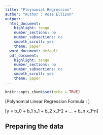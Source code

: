 ```yaml
---
title: "Ploynomial Regression"
author: "Author : Rose Ellison"
output:
  html_document:
    highlight: tango
    number_sections: no
    number_subsections: no
    smooth_scroll: yes
    theme: paper
  word_document: default
  pdf_document:
    highlight: tango
    number_sections: no
    number_subsections: no
    smooth_scroll: yes
    theme: paper
---
```


```r
knitr::opts_chunk$set(echo = TRUE)
```

\[Polynomial Linear Regression Formula : \]

\[y = b_0 + b_1  x_1 +  b_2  x_1^2 + ... + b_n  x_1^n\]

## Preparing the data
```r

```

